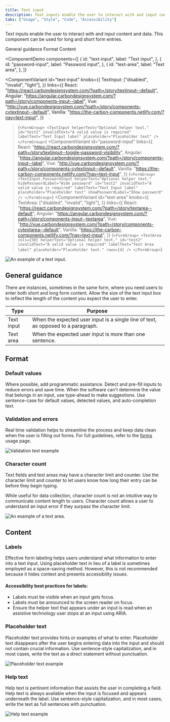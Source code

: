 ```yaml
---
title: Text input
description: Text inputs enable the user to interact with and input content and data. This component can be used for long and short form entries.
tabs: ["Usage", "Style", "Code", "Accessibility"]
---
```


<PageDescription>

Text inputs enable the user to interact with and input content and data. This component can be used for long and short form entries.

</PageDescription>

<AnchorLinks>

<AnchorLink>General guidance</AnchorLink>
<AnchorLink>Format</AnchorLink>
<AnchorLink>Content</AnchorLink>

</AnchorLinks>

<ComponentDemo
  components={[
    {
      id: "text-input",
      label: "Text input",
    },
    {
      id: "password-input",
      label: "Password input",
    },
    {
      id: "text-area",
      label: "Text area",
    },
  ]}
>
  <ComponentVariant
    id="text-input"
    knobs={{
      TextInput: ["disabled", "invalid", "light"],
    }}
    links={{
      React:
        "https://react.carbondesignsystem.com/?path=/story/textinput--default",
      Angular:
        "https://angular.carbondesignsystem.com/?path=/story/components-input--label",
      Vue:
        "http://vue.carbondesignsystem.com/?path=/story/components-cvtextinput--default",
      Vanilla: "https://the-carbon-components.netlify.com/?nav=text-input",
    }}
  >{`
    <FormGroup>
      <TextInput
        helperText="Optional helper text."
        id="test2"
        invalidText="A valid value is required"
        labelText="Text Input label"
        placeholder="Placeholder text"
      />
    </FormGroup>
  `}</ComponentVariant>
  <ComponentVariant
    id="password-input"
    links={{
      React:
        "https://react.carbondesignsystem.com/?path=/story/textinput--toggle-password-visibility",
      Angular:
        "https://angular.carbondesignsystem.com/?path=/story/components-input--label",
      Vue:
        "http://vue.carbondesignsystem.com/?path=/story/components-cvtextinput--default",
      Vanilla: "https://the-carbon-components.netlify.com/?nav=text-input",
    }}
  >{`
    <FormGroup>
    <TextInput.PasswordInput
      helperText="Optional helper text."
      hidePasswordLabel="Hide password"
      id="test2"
      invalidText="A valid value is required"
      labelText="Text Input label"
      placeholder="Placeholder text"
      showPasswordLabel="Show password"
    />
    </FormGroup>
  `}</ComponentVariant>
  <ComponentVariant
    id="text-area"
    knobs={{
      TextArea: ["disabled", "invalid", "light"],
    }}
    links={{
      React:
        "https://react.carbondesignsystem.com/?path=/story/textarea--default",
      Angular:
        "https://angular.carbondesignsystem.com/?path=/story/components-input--textarea",
      Vue:
        "http://vue.carbondesignsystem.com/?path=/story/components-cvtextarea--default",
      Vanilla: "https://the-carbon-components.netlify.com/?nav=text-input",
    }}
  >{`
    <FormGroup>
    <TextArea
      cols={50}
      helperText="Optional helper text."
      id="test2"
      invalidText="A valid value is required"
      labelText="Text Area label"
      placeholder="Placeholder text."
      rows={4}
    />
    </FormGroup>
  `}</ComponentVariant>
</ComponentDemo>

<Row>
<Column colLg={8}>

![An example of a text input.](images/text-input-header-usage.png)

</Column>
</Row>

## General guidance

There are instances, sometimes in the same form, where you need users to enter both short and long form content. Allow the size of the text input box to reflect the length of the content you expect the user to enter.

| Type       | Purpose                                                                           |
| ---------- | --------------------------------------------------------------------------------- |
| Text input | When the expected user input is a single line of text, as opposed to a paragraph. |
| Text area  | When the expected user input is more than one sentence.                           |

## Format

### Default values

Where possible, add programmatic assistance. Detect and pre-fill inputs to reduce errors and save time. When the software can't determine the value that belongs in an input, use type-ahead to make suggestions. Use sentence-case for default values, detected values, and auto-completion text.

### Validation and errors

Real time validation helps to streamline the process and keep data clean when the user is filling out forms. For full guidelines, refer to the [forms](/components/form/usage) usage page.

<Row>
<Column colLg={8}>

![Validation text example](images/text-input-usage-2.png)

</Column>
</Row>

### Character count

Text fields and text areas may have a character limit and counter. Use the character limit and counter to let users know how long their entry can be before they begin typing.

While useful for data collection, character count is not an intuitive way to communicate content length to users. Character count allows a user to understand an input error if they surpass the character limit.

<Row>
<Column colLg={8}>

![An example of a text area.](images/text-area-usage-1.png)

</Column>
</Row>

## Content

### Labels

Effective form labeling helps users understand what information to enter into a text input. Using placeholder text in lieu of a label is sometimes employed as a space-saving method. However, this is not recommended because it hides context and presents accessibility issues.

#### Accessibility best practices for labels:

- Labels must be visible when an input gets focus.
- Labels must be announced to the screen reader on focus.
- Ensure the helper text that appears under an input is read when an assistive technology user stops at an input using ARIA.

### Placeholder text

Placeholder text provides hints or examples of what to enter. Placeholder text disappears after the user begins entering data into the input and should not contain crucial information. Use sentence-style capitalization, and in most cases, write the text as a direct statement without punctuation.

<Row>
<Column colLg={8}>

![Placeholder text example](images/text-input-usage-1.png)

</Column>
</Row>

### Help text

Help text is pertinent information that assists the user in completing a field. Help text is always available when the input is focused and appears underneath the label. Use sentence-style capitalization, and in most cases, write the text as full sentences with punctuation.

<Row>
<Column colLg={8}>

![Help text example](images/text-input-usage-3.png)

</Column>
</Row>
